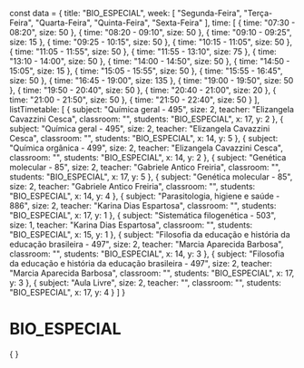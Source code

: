 const data = {
  title: "BIO_ESPECIAL",
  week: [
    "Segunda-Feira",
    "Terça-Feira",
    "Quarta-Feira",
    "Quinta-Feira",
    "Sexta-Feira"
  ],
  time: [
    {
      time: "07:30 - 08:20",
      size: 50
    },
    {
      time: "08:20 - 09:10",
      size: 50
    },
    {
      time: "09:10 - 09:25",
      size: 15
    },
    {
      time: "09:25 - 10:15",
      size: 50
    },
    {
      time: "10:15 - 11:05",
      size: 50
    },
    {
      time: "11:05 - 11:55",
      size: 50
    },
    {
      time: "11:55 - 13:10",
      size: 75
    },
    {
      time: "13:10 - 14:00",
      size: 50
    },
    {
      time: "14:00 - 14:50",
      size: 50
    },
    {
      time: "14:50 - 15:05",
      size: 15
    },
    {
      time: "15:05 - 15:55",
      size: 50
    },
    {
      time: "15:55 - 16:45",
      size: 50
    },
    {
      time: "16:45 - 19:00",
      size: 135
    },
    {
      time: "19:00 - 19:50",
      size: 50
    },
    {
      time: "19:50 - 20:40",
      size: 50
    },
    {
      time: "20:40 - 21:00",
      size: 20
    },
    {
      time: "21:00 - 21:50",
      size: 50
    },
    {
      time: "21:50 - 22:40",
      size: 50
    }
  ],
  listTimetable: [
    {
      subject: "Química geral - 495",
      size: 2,
      teacher: "Elizangela Cavazzini Cesca",
      classroom: "",
      students: "BIO_ESPECIAL",
      x: 17,
      y: 2
    },
    {
      subject: "Química geral - 495",
      size: 2,
      teacher: "Elizangela Cavazzini Cesca",
      classroom: "",
      students: "BIO_ESPECIAL",
      x: 14,
      y: 5
    },
    {
      subject: "Química orgânica - 499",
      size: 2,
      teacher: "Elizangela Cavazzini Cesca",
      classroom: "",
      students: "BIO_ESPECIAL",
      x: 14,
      y: 2
    },
    {
      subject: "Genética molecular - 85",
      size: 2,
      teacher: "Gabriele Antico Freiria",
      classroom: "",
      students: "BIO_ESPECIAL",
      x: 17,
      y: 5
    },
    {
      subject: "Genética molecular - 85",
      size: 2,
      teacher: "Gabriele Antico Freiria",
      classroom: "",
      students: "BIO_ESPECIAL",
      x: 14,
      y: 4
    },
    {
      subject: "Parasitologia, higiene e saúde - 886",
      size: 2,
      teacher: "Karina Dias Espartosa",
      classroom: "",
      students: "BIO_ESPECIAL",
      x: 17,
      y: 1
    },
    {
      subject: "Sistemática filogenética - 503",
      size: 1,
      teacher: "Karina Dias Espartosa",
      classroom: "",
      students: "BIO_ESPECIAL",
      x: 15,
      y: 1
    },
    {
      subject: "Filosofia da educação e história da educação brasileira - 497",
      size: 2,
      teacher: "Marcia Aparecida Barbosa",
      classroom: "",
      students: "BIO_ESPECIAL",
      x: 14,
      y: 3
    },
    {
      subject: "Filosofia da educação e história da educação brasileira - 497",
      size: 2,
      teacher: "Marcia Aparecida Barbosa",
      classroom: "",
      students: "BIO_ESPECIAL",
      x: 17,
      y: 3
    },
    {
      subject: "Aula Livre",
      size: 2,
      teacher: "",
      classroom: "",
      students: "BIO_ESPECIAL",
      x: 17,
      y: 4
    }
  ]
}

# BIO_ESPECIAL

<div>
    {
        <Grid
            title={data.title}
            weekDays={data.week}
            time={data.time}
            listClasses={data.listTimetable}
        />
    }
</div>